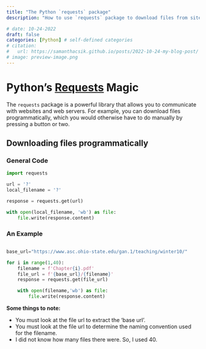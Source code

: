 ```yaml
---
title: "The Python `requests` package"
description: "How to use `requests` package to download files from sites."

# date: 10-24-2022
draft: false 
categories: [Python] # self-defined categories
# citation: 
#   url: https://samanthacsik.github.io/posts/2022-10-24-my-blog-post/ 
# image: preview-image.png
---
```


# Python's [Requests](https://docs.python-requests.org/) Magic

The `requests` package is a powerful library that allows you to communicate with websites and web servers. For example, you can download files programmatically, which you would otherwise have to do manually by pressing a button or two.


## Downloading files programmatically

::: {.panel-tabset}

### General Code

```python
import requests
```

```python
url = '?'
local_filename = '?'

response = requests.get(url)

with open(local_filename, 'wb') as file:
    file.write(response.content)
```

### An Example

```python

base_url="https://www.asc.ohio-state.edu/gan.1/teaching/winter10/"

for i in range(1,40):
    filename = f'Chapter{i}.pdf'             
    file_url = f'{base_url}/{filename}'
    response = requests.get(file_url)

    with open(filename,'wb') as file:
        file.write(response.content)
```

**Some things to note:**

- You must look at the file url to extract the 'base url'.
- You must look at the file url to determine the naming convention used for the filename.
- I did not know how many files there were. So, I used 40.

:::